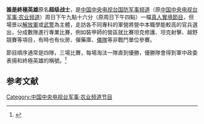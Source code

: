 {{Infobox television
| 名稱 = 誰是終極英雄
| 原名 = 
| 圖片 = 
| 圖說 = 
| 分類 = 真人競賽
| 標語 = 
| 主持 = 李言军、尹梦
| 國家 = {{PRC}} 
| 語言 = [[普通話|普通話]]
| 集數 =
| 主題曲 = 
| 製作人 = 王世同
| 製作公司 = 军事·农业频道節目部
| 每集長 = 55分鐘（含[[廣告|廣告]]）
| 頻道 = 
| 視訊制式 = PAL
| 開始 = 2008
| 結束 = 
| 晚於 =
| 早於 = 
| 相關節目 = 
| 官方網站 =http://cctv.cntv.cn/lm/sheishizhongjiyingxiong/index.shtml
}}
'''誰是終極英雄'''原名'''超级战士'''，是[[中国中央电视台国防军事频道|中国中央电视台国防军事频道]]（原[[中国中央电视台军事·农业频道|中国中央电视台军事·农业频道]]）周日下午九點十六分（原周日下午四點）一檔[[真人實境節目|真人實境節目]]，但場景以[[中國人民解放軍|解放軍]]或[[武警|武警]]為主體，走訪各不同專科的軍營將營中本職學能較高的官兵選出，分成數隊進行專業比賽，例如裝甲師的營區就比賽坦克修護、坦克射擊、越野競賽等項目，有時也有伙房、彈藥庫、[[儀隊|儀隊]]等非戰鬥單位參賽。

節目順序通常是四隊，三場比賽，每場淘汰一隊直到優勝，優勝隊會得到軍中政委表揚和終極英雄的稱號。<ref>{{Cite web |url=http://dailynews.sina.com/bg/ent/tv/sinacn/20110217/00342232876.html |title=誰是終極英雄吹響集結號 |access-date=2014-06-12 |archive-date=2016-03-04 |archive-url=https://web.archive.org/web/20160304112536/http://dailynews.sina.com/bg/ent/tv/sinacn/20110217/00342232876.html |dead-url=no }}</ref>

==参考文献==
{{reflist}}

[[Category:中国中央电视台军事·农业频道节目|Category:中国中央电视台军事·农业频道节目]]